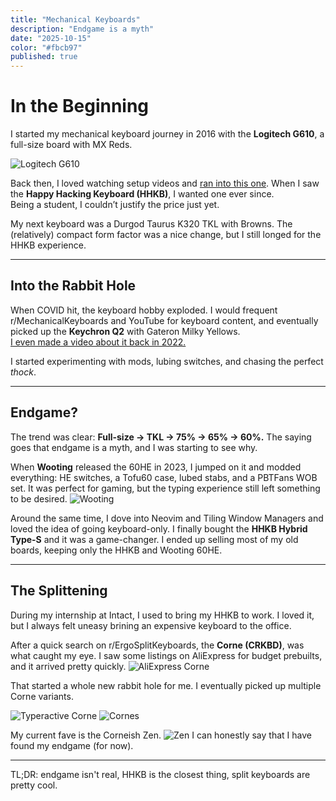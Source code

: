 ```yaml
---
title: "Mechanical Keyboards"
description: "Endgame is a myth"
date: "2025-10-15"
color: "#fbcb97"
published: true
---
```

# In the Beginning

I started my mechanical keyboard journey in 2016 with the **Logitech G610**, a full-size board with MX Reds.

![Logitech G610](https://external-content.duckduckgo.com/iu/?u=https%3A%2F%2Fwww.techreflex.net%2Fwp-content%2Fuploads%2F2017%2F10%2FDSC_0129.jpg&f=1&nofb=1&ipt=4bf35770caba767c10364e46d2fc0281a35d452a51d564eb5f2f20d42cebf09c)

Back then, I loved watching setup videos and [ran into this one](https://www.youtube.com/watch?v=-NqTUsbQD7w). When I saw the **Happy Hacking Keyboard (HHKB)**, I wanted one ever since.  
Being a student, I couldn’t justify the price just yet.

My next keyboard was a Durgod Taurus K320 TKL with Browns. The (relatively) compact form factor was a nice change, but I still longed for the HHKB experience.

---

## Into the Rabbit Hole

When COVID hit, the keyboard hobby exploded. I would frequent r/MechanicalKeyboards and YouTube for keyboard content, and eventually picked up the **Keychron Q2** with Gateron Milky Yellows.  
[I even made a video about it back in 2022.](https://www.youtube.com/watch?v=jMmN9zrK9Fs)

I started experimenting with mods, lubing switches, and chasing the perfect *thock*.

---

## Endgame?

The trend was clear: **Full-size → TKL → 75% → 65% → 60%.**
The saying goes that endgame is a myth, and I was starting to see why.

When **Wooting** released the 60HE in 2023, I jumped on it and modded everything: HE switches, a Tofu60 case, lubed stabs, and a PBTFans WOB set. It was perfect for gaming, but the typing experience still left something to be desired.
![Wooting](/img/wooting.jpg)

Around the same time, I dove into Neovim and Tiling Window Managers and loved the idea of going keyboard-only. I finally bought the **HHKB Hybrid Type-S** and it was a game-changer. I ended up selling most of my old boards, keeping only the HHKB and Wooting 60HE.

---

## The Splittening

During my internship at Intact, I used to bring my HHKB to work. I loved it, but I always felt uneasy brining an expensive keyboard to the office.

After a quick search on r/ErgoSplitKeyboards, the **Corne (CRKBD)**, was what caught my eye. I saw some listings on AliExpress for budget prebuilts, and it arrived pretty quickly.
![AliExpress Corne](/img/alixcorne.jpg)

That started a whole new rabbit hole for me. I eventually picked up multiple Corne variants.

![Typeractive Corne](/img/corne.jpg)
![Cornes](/img/cornes.jpg)

My current fave is the Corneish Zen. 
![Zen](/img/zen.jpg)
I can honestly say that I have found my endgame (for now).


---

TL;DR: endgame isn't real, HHKB is the closest thing, split keyboards are pretty cool.
